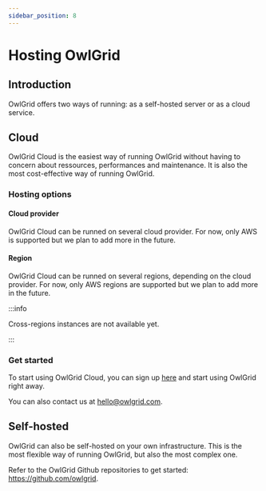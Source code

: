 ```yaml
---
sidebar_position: 8
---
```



# Hosting OwlGrid

## Introduction

OwlGrid offers two ways of running: as a self-hosted server or as a cloud service.

## Cloud

OwlGrid Cloud is the easiest way of running OwlGrid without having to concern about ressources, performances and maintenance. It is also the most cost-effective way of running OwlGrid.

### Hosting options

#### Cloud provider

OwlGrid Cloud can be runned on several cloud provider. For now, only AWS is supported but we plan to add more in the future.

#### Region

OwlGrid Cloud can be runned on several regions, depending on the cloud provider. For now, only AWS regions are supported but we plan to add more in the future.

:::info

Cross-regions instances are not available yet.

:::

### Get started

To start using OwlGrid Cloud, you can sign up [here](https://owlgrid.app/signup) and start using OwlGrid right away.

You can also contact us at [hello@owlgrid.com](mailto:hello@owlgrid.com).

## Self-hosted

OwlGrid can also be self-hosted on your own infrastructure. This is the most flexible way of running OwlGrid, but also the most complex one.

Refer to the OwlGrid Github repositories to get started: https://github.com/owlgrid.